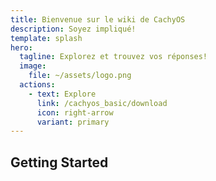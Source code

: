 ```yaml
---
title: Bienvenue sur le wiki de CachyOS
description: Soyez impliqué!
template: splash
hero:
  tagline: Explorez et trouvez vos réponses!
  image:
    file: ~/assets/logo.png
  actions:
    - text: Explore
      link: /cachyos_basic/download
      icon: right-arrow
      variant: primary
---
```



## Getting Started

<CardGrid>
  <LinkCard title="Comment CachyOS améliore les performances" href="/cachyos_basic/why_cachyos"
   description="Admirez les chagements que nous avons apportés afind d’améliorer les performances">
  </LinkCard>
  <LinkCard title="Guide d'installation" href="/installation/installation_prepare" description="Apprenez comment installer CachyOS en utilisant notre outil graphique ou en ligne de commander. Connexion internet requise.">
  </LinkCard>
</CardGrid>
